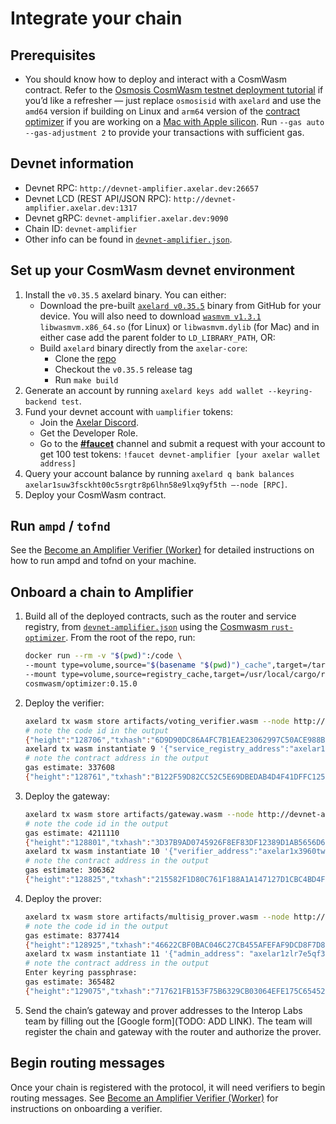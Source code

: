 # Integrate your chain

## Prerequisites

- You should know how to deploy and interact with a CosmWasm contract. Refer to the [Osmosis CosmWasm testnet deployment tutorial](https://docs.osmosis.zone/cosmwasm/testnet/cosmwasm-deployment/) if you’d like a refresher — just replace `osmosisid` with `axelard` and use the `amd64` version if building on Linux and `arm64` version of the [contract optimizer](https://github.com/CosmWasm/optimizer) if you are working on a [Mac with Apple silicon](https://support.apple.com/en-us/116943). Run `--gas auto --gas-adjustment 2` to provide your transactions with sufficient gas.

## Devnet information

- Devnet RPC: `http://devnet-amplifier.axelar.dev:26657`
- Devnet LCD (REST API/JSON RPC): `http://devnet-amplifier.axelar.dev:1317`
- Devnet gRPC: `devnet-amplifier.axelar.dev:9090`
- Chain ID: `devnet-amplifier`
- Other info can be found in [`devnet-amplifier.json`](https://github.com/axelarnetwork/axelar-contract-deployments/blob/main/axelar-chains-config/info/devnet-amplifier.json).

## Set up your CosmWasm devnet environment

1. Install the `v0.35.5` axelard binary. You can either:
    * Download the pre-built [`axelard v0.35.5`](https://github.com/axelarnetwork/axelar-core/releases/tag/v0.35.5) binary from GitHub for your device. You will also need to download 
    [`wasmvm v1.3.1`](https://github.com/CosmWasm/wasmvm/releases/tag/v1.3.1) `libwasmvm.x86_64.so` (for Linux) or `libwasmvm.dylib` (for Mac) and in either case add the parent folder to `LD_LIBRARY_PATH`, OR: 
    * Build `axelard` binary directly from the `axelar-core`: 
        * Clone the [repo](https://github.com/axelarnetwork/axelar-core)
        * Checkout the `v0.35.5` release tag
        * Run `make build`
1. Generate an account by running `axelard keys add wallet --keyring-backend test`.
1. Fund your devnet account with `uamplifier` tokens:
    - Join the [Axelar Discord](https://discord.com/invite/axelar).
    - Get the Developer Role.
    - Go to the [**#faucet**](https://discord.com/channels/770814806105128977/1002423218772136056/1217885883152334918) channel and submit a request with your account to get 100 test tokens: `!faucet devnet-amplifier [your axelar wallet address]`
1. Query your account balance by running `axelard q bank balances axelar1suw3fsckht00c5srgtr8p6lhn58e9lxq9yf5th —-node [RPC]`.
1. Deploy your CosmWasm contract.

## Run `ampd` / `tofnd`

See the [Become an Amplifier Verifier (Worker)](/validator/amplifier/verifier-onboarding) for detailed instructions on how to run ampd and tofnd on your machine.

## Onboard a chain to Amplifier

1. Build all of the deployed contracts, such as the router and service registry, from [`devnet-amplifier.json`](https://github.com/axelarnetwork/axelar-contract-deployments/blob/main/axelar-chains-config/info/devnet-amplifier.json) using the [Cosmwasm `rust-optimizer`](https://github.com/CosmWasm/optimizer). From the root of the repo, run:

    ```bash
    docker run --rm -v "$(pwd)":/code \
    --mount type=volume,source="$(basename "$(pwd)")_cache",target=/target \
    --mount type=volume,source=registry_cache,target=/usr/local/cargo/registry \
    cosmwasm/optimizer:0.15.0
    ```

1. Deploy the verifier:

    ```bash
    axelard tx wasm store artifacts/voting_verifier.wasm --node http://devnet-amplifier.axelar.dev:26657 --from wallet --chain-id devnet-amplifier --gas auto --gas-adjustment 1.5
    # note the code id in the output
    {"height":"128706","txhash":"6D9D90DC86A4FC7B1EAE23062997C50ACE988B0091C4BD2B0C785A9F8D133A68","codespace":"","code":0,"data":"0A460A1E2F636F736D7761736D2E7761736D2E76312E4D736753746F7265436F646512240809122073A8B7CF0BE0CAC97C87E2079CFBBD14F3B373ECFA981BF6322A349EEFBEA227","raw_log":"[{\"events\":[{\"type\":\"message\",\"attributes\":[{\"key\":\"action\",\"value\":\"/cosmwasm.wasm.v1.MsgStoreCode\"},{\"key\":\"module\",\"value\":\"wasm\"},{\"key\":\"sender\",\"value\":\"axelar1ypt7vtlj4c67ezex8nwc0vm0acf6d6evss2dau\"}]},{\"type\":\"store_code\",\"attributes\":[{\"key\":\"code_checksum\",\"value\":\"73a8b7cf0be0cac97c87e2079cfbbd14f3b373ecfa981bf6322a349eefbea227\"},{\"key\":\"code_id\",\"value\":\"9\"}]}]}]","logs":[{"msg_index":0,"log":"","events":[{"type":"message","attributes":[{"key":"action","value":"/cosmwasm.wasm.v1.MsgStoreCode"},{"key":"module","value":"wasm"},{"key":"sender","value":"axelar1ypt7vtlj4c67ezex8nwc0vm0acf6d6evss2dau"}]},{"type":"store_code","attributes":[{"key":"code_checksum","value":"73a8b7cf0be0cac97c87e2079cfbbd14f3b373ecfa981bf6322a349eefbea227"},{"key":"code_id","value":"9"}]}]}],"info":"","gas_wanted":"6153520","gas_used":"3091569","tx":null,"timestamp":"","events":[{"type":"coin_spent","attributes":[{"key":"c3BlbmRlcg==","value":"YXhlbGFyMXlwdDd2dGxqNGM2N2V6ZXg4bndjMHZtMGFjZjZkNmV2c3MyZGF1","index":true},{"key":"YW1vdW50","value":"NDMwNzV1YW1wbGlmaWVy","index":true}]},{"type":"coin_received","attributes":[{"key":"cmVjZWl2ZXI=","value":"YXhlbGFyMTd4cGZ2YWttMmFtZzk2MnlsczZmODR6M2tlbGw4YzVsNWg0Z3F1","index":true},{"key":"YW1vdW50","value":"NDMwNzV1YW1wbGlmaWVy","index":true}]},{"type":"transfer","attributes":[{"key":"cmVjaXBpZW50","value":"YXhlbGFyMTd4cGZ2YWttMmFtZzk2MnlsczZmODR6M2tlbGw4YzVsNWg0Z3F1","index":true},{"key":"c2VuZGVy","value":"YXhlbGFyMXlwdDd2dGxqNGM2N2V6ZXg4bndjMHZtMGFjZjZkNmV2c3MyZGF1","index":true},{"key":"YW1vdW50","value":"NDMwNzV1YW1wbGlmaWVy","index":true}]},{"type":"message","attributes":[{"key":"c2VuZGVy","value":"YXhlbGFyMXlwdDd2dGxqNGM2N2V6ZXg4bndjMHZtMGFjZjZkNmV2c3MyZGF1","index":true}]},{"type":"tx","attributes":[{"key":"ZmVl","value":"NDMwNzV1YW1wbGlmaWVy","index":true},{"key":"ZmVlX3BheWVy","value":"YXhlbGFyMXlwdDd2dGxqNGM2N2V6ZXg4bndjMHZtMGFjZjZkNmV2c3MyZGF1","index":true}]},{"type":"tx","attributes":[{"key":"YWNjX3NlcQ==","value":"YXhlbGFyMXlwdDd2dGxqNGM2N2V6ZXg4bndjMHZtMGFjZjZkNmV2c3MyZGF1LzQ=","index":true}]},{"type":"tx","attributes":[{"key":"c2lnbmF0dXJl","value":"RGNGMGJpbUlhUTBnR0d4RHR0TC9iT2hEcHVUWm5iak95dnR4RlUzODBIaGMzTGNBbUhNb0pNZ1hpZDFsbVBOQ0pEd0tWWEpjM290Y094M0d4ZU8xbGc9PQ==","index":true}]},{"type":"message","attributes":[{"key":"YWN0aW9u","value":"L2Nvc213YXNtLndhc20udjEuTXNnU3RvcmVDb2Rl","index":true}]},{"type":"message","attributes":[{"key":"bW9kdWxl","value":"d2FzbQ==","index":true},{"key":"c2VuZGVy","value":"YXhlbGFyMXlwdDd2dGxqNGM2N2V6ZXg4bndjMHZtMGFjZjZkNmV2c3MyZGF1","index":true}]},{"type":"store_code","attributes":[{"key":"Y29kZV9jaGVja3N1bQ==","value":"NzNhOGI3Y2YwYmUwY2FjOTdjODdlMjA3OWNmYmJkMTRmM2IzNzNlY2ZhOTgxYmY2MzIyYTM0OWVlZmJlYTIyNw==","index":true},{"key":"Y29kZV9pZA==","value":"OQ==","index":true}]}]}
    axelard tx wasm instantiate 9 '{"service_registry_address":"axelar1hrpna9v7vs3stzyd4z3xf00676kf78zpe2u5ksvljswn2vnjp3ystlgl4x","service_name":"validators","source_gateway_address":"0xCa85f85C72df5f8428a440887CA7c449D94e0D0c","confirmation_height":1,"block_expiry":10,"source_chain":"test","rewards_address":"axelar1wkwy0xh89ksdgj9hr347dyd2dw7zesmtrue6kfzyml4vdtz6e5ws2pvc5e","voting_threshold":["9","10"]}' --from wallet --chain-id devnet-amplifier --gas auto --gas-adjustment 1.5 --gas-prices 0.007uamplifier --node http://devnet-amplifier.axelar.dev:26657 --label test-voting-verifier --no-admin
    # note the contract address in the output
    gas estimate: 337608
    {"height":"128761","txhash":"B122F59D82CC52C5E69DBEDAB4D4F41DFFC125312DBA4220EDD979A568637FD6","codespace":"","code":0,"data":"0A6F0A282F636F736D7761736D2E7761736D2E76312E4D7367496E7374616E7469617465436F6E747261637412430A416178656C6172317833393630747739636D6C3678737174767A7434676D77337363617561786464383372687339646D6C706A666A66397A397337716A783867306A","raw_log":"[{\"events\":[{\"type\":\"instantiate\",\"attributes\":[{\"key\":\"_contract_address\",\"value\":\"axelar1x3960tw9cml6xsqtvzt4gmw3scauaxdd83rhs9dmlpjfjf9z9s7qjx8g0j\"},{\"key\":\"code_id\",\"value\":\"9\"}]},{\"type\":\"message\",\"attributes\":[{\"key\":\"action\",\"value\":\"/cosmwasm.wasm.v1.MsgInstantiateContract\"},{\"key\":\"module\",\"value\":\"wasm\"},{\"key\":\"sender\",\"value\":\"axelar1ypt7vtlj4c67ezex8nwc0vm0acf6d6evss2dau\"}]},{\"type\":\"wasm-instantiated\",\"attributes\":[{\"key\":\"_contract_address\",\"value\":\"axelar1x3960tw9cml6xsqtvzt4gmw3scauaxdd83rhs9dmlpjfjf9z9s7qjx8g0j\"},{\"key\":\"service_name\",\"value\":\"validators\"},{\"key\":\"service_registry_contract\",\"value\":\"axelar1hrpna9v7vs3stzyd4z3xf00676kf78zpe2u5ksvljswn2vnjp3ystlgl4x\"},{\"key\":\"source_gateway_address\",\"value\":\"0xCa85f85C72df5f8428a440887CA7c449D94e0D0c\"},{\"key\":\"voting_threshold\",\"value\":\"[\\\"9\\\",\\\"10\\\"]\"},{\"key\":\"block_expiry\",\"value\":\"10\"},{\"key\":\"confirmation_height\",\"value\":\"1\"}]}]}]","logs":[{"msg_index":0,"log":"","events":[{"type":"instantiate","attributes":[{"key":"_contract_address","value":"axelar1x3960tw9cml6xsqtvzt4gmw3scauaxdd83rhs9dmlpjfjf9z9s7qjx8g0j"},{"key":"code_id","value":"9"}]},{"type":"message","attributes":[{"key":"action","value":"/cosmwasm.wasm.v1.MsgInstantiateContract"},{"key":"module","value":"wasm"},{"key":"sender","value":"axelar1ypt7vtlj4c67ezex8nwc0vm0acf6d6evss2dau"}]},{"type":"wasm-instantiated","attributes":[{"key":"_contract_address","value":"axelar1x3960tw9cml6xsqtvzt4gmw3scauaxdd83rhs9dmlpjfjf9z9s7qjx8g0j"},{"key":"service_name","value":"validators"},{"key":"service_registry_contract","value":"axelar1hrpna9v7vs3stzyd4z3xf00676kf78zpe2u5ksvljswn2vnjp3ystlgl4x"},{"key":"source_gateway_address","value":"0xCa85f85C72df5f8428a440887CA7c449D94e0D0c"},{"key":"voting_threshold","value":"[\"9\",\"10\"]"},{"key":"block_expiry","value":"10"},{"key":"confirmation_height","value":"1"}]}]}],"info":"","gas_wanted":"337608","gas_used":"183564","tx":null,"timestamp":"","events":[{"type":"coin_spent","attributes":[{"key":"c3BlbmRlcg==","value":"YXhlbGFyMXlwdDd2dGxqNGM2N2V6ZXg4bndjMHZtMGFjZjZkNmV2c3MyZGF1","index":true},{"key":"YW1vdW50","value":"MjM2NHVhbXBsaWZpZXI=","index":true}]},{"type":"coin_received","attributes":[{"key":"cmVjZWl2ZXI=","value":"YXhlbGFyMTd4cGZ2YWttMmFtZzk2MnlsczZmODR6M2tlbGw4YzVsNWg0Z3F1","index":true},{"key":"YW1vdW50","value":"MjM2NHVhbXBsaWZpZXI=","index":true}]},{"type":"transfer","attributes":[{"key":"cmVjaXBpZW50","value":"YXhlbGFyMTd4cGZ2YWttMmFtZzk2MnlsczZmODR6M2tlbGw4YzVsNWg0Z3F1","index":true},{"key":"c2VuZGVy","value":"YXhlbGFyMXlwdDd2dGxqNGM2N2V6ZXg4bndjMHZtMGFjZjZkNmV2c3MyZGF1","index":true},{"key":"YW1vdW50","value":"MjM2NHVhbXBsaWZpZXI=","index":true}]},{"type":"message","attributes":[{"key":"c2VuZGVy","value":"YXhlbGFyMXlwdDd2dGxqNGM2N2V6ZXg4bndjMHZtMGFjZjZkNmV2c3MyZGF1","index":true}]},{"type":"tx","attributes":[{"key":"ZmVl","value":"MjM2NHVhbXBsaWZpZXI=","index":true},{"key":"ZmVlX3BheWVy","value":"YXhlbGFyMXlwdDd2dGxqNGM2N2V6ZXg4bndjMHZtMGFjZjZkNmV2c3MyZGF1","index":true}]},{"type":"tx","attributes":[{"key":"YWNjX3NlcQ==","value":"YXhlbGFyMXlwdDd2dGxqNGM2N2V6ZXg4bndjMHZtMGFjZjZkNmV2c3MyZGF1LzU=","index":true}]},{"type":"tx","attributes":[{"key":"c2lnbmF0dXJl","value":"aUZiWXlzbVQ0cVR0UjMyd1E3Wk9wMnhnQms2T3dVV3NsQmUvWHNleG04SUlocFQyWVc0ZWJsMFVlczVHL0hXd2NoOEJ4bzVYZWJtUDFZSHFLRVh0Unc9PQ==","index":true}]},{"type":"message","attributes":[{"key":"YWN0aW9u","value":"L2Nvc213YXNtLndhc20udjEuTXNnSW5zdGFudGlhdGVDb250cmFjdA==","index":true}]},{"type":"message","attributes":[{"key":"bW9kdWxl","value":"d2FzbQ==","index":true},{"key":"c2VuZGVy","value":"YXhlbGFyMXlwdDd2dGxqNGM2N2V6ZXg4bndjMHZtMGFjZjZkNmV2c3MyZGF1","index":true}]},{"type":"instantiate","attributes":[{"key":"X2NvbnRyYWN0X2FkZHJlc3M=","value":"YXhlbGFyMXgzOTYwdHc5Y21sNnhzcXR2enQ0Z213M3NjYXVheGRkODNyaHM5ZG1scGpmamY5ejlzN3FqeDhnMGo=","index":true},{"key":"Y29kZV9pZA==","value":"OQ==","index":true}]},{"type":"wasm-instantiated","attributes":[{"key":"X2NvbnRyYWN0X2FkZHJlc3M=","value":"YXhlbGFyMXgzOTYwdHc5Y21sNnhzcXR2enQ0Z213M3NjYXVheGRkODNyaHM5ZG1scGpmamY5ejlzN3FqeDhnMGo=","index":true},{"key":"c2VydmljZV9uYW1l","value":"dmFsaWRhdG9ycw==","index":true},{"key":"c2VydmljZV9yZWdpc3RyeV9jb250cmFjdA==","value":"YXhlbGFyMWhycG5hOXY3dnMzc3R6eWQ0ejN4ZjAwNjc2a2Y3OHpwZTJ1NWtzdmxqc3duMnZuanAzeXN0bGdsNHg=","index":true},{"key":"c291cmNlX2dhdGV3YXlfYWRkcmVzcw==","value":"MHhDYTg1Zjg1QzcyZGY1Zjg0MjhhNDQwODg3Q0E3YzQ0OUQ5NGUwRDBj","index":true},{"key":"dm90aW5nX3RocmVzaG9sZA==","value":"WyI5IiwiMTAiXQ==","index":true},{"key":"YmxvY2tfZXhwaXJ5","value":"MTA=","index":true},{"key":"Y29uZmlybWF0aW9uX2hlaWdodA==","value":"MQ==","index":true}]}]}
    ```

1. Deploy the gateway:

    ```bash
    axelard tx wasm store artifacts/gateway.wasm --node http://devnet-amplifier.axelar.dev:26657 --from wallet --chain-id devnet-amplifier --gas auto --gas-adjustment 1.5
    # note the code id in the output
    gas estimate: 4211110
    {"height":"128801","txhash":"3D37B9AD0745926F8EF83DF12389D1AB5656D6907B4D25DDA9F0C13B0FF04AB5","codespace":"","code":0,"data":"0A460A1E2F636F736D7761736D2E7761736D2E76312E4D736753746F7265436F64651224080A1220EEBB601D4F72AF3FDBEBCDF60D8C894B2CCDF0EBC7C99D3F1C89B01C95E46CDE","raw_log":"[{\"events\":[{\"type\":\"message\",\"attributes\":[{\"key\":\"action\",\"value\":\"/cosmwasm.wasm.v1.MsgStoreCode\"},{\"key\":\"module\",\"value\":\"wasm\"},{\"key\":\"sender\",\"value\":\"axelar1ypt7vtlj4c67ezex8nwc0vm0acf6d6evss2dau\"}]},{\"type\":\"store_code\",\"attributes\":[{\"key\":\"code_checksum\",\"value\":\"eebb601d4f72af3fdbebcdf60d8c894b2ccdf0ebc7c99d3f1c89b01c95e46cde\"},{\"key\":\"code_id\",\"value\":\"10\"}]}]}]","logs":[{"msg_index":0,"log":"","events":[{"type":"message","attributes":[{"key":"action","value":"/cosmwasm.wasm.v1.MsgStoreCode"},{"key":"module","value":"wasm"},{"key":"sender","value":"axelar1ypt7vtlj4c67ezex8nwc0vm0acf6d6evss2dau"}]},{"type":"store_code","attributes":[{"key":"code_checksum","value":"eebb601d4f72af3fdbebcdf60d8c894b2ccdf0ebc7c99d3f1c89b01c95e46cde"},{"key":"code_id","value":"10"}]}]}],"info":"","gas_wanted":"4211110","gas_used":"2120364","tx":null,"timestamp":"","events":[{"type":"coin_spent","attributes":[{"key":"c3BlbmRlcg==","value":"YXhlbGFyMXlwdDd2dGxqNGM2N2V6ZXg4bndjMHZtMGFjZjZkNmV2c3MyZGF1","index":true},{"key":"YW1vdW50","value":"Mjk0Nzh1YW1wbGlmaWVy","index":true}]},{"type":"coin_received","attributes":[{"key":"cmVjZWl2ZXI=","value":"YXhlbGFyMTd4cGZ2YWttMmFtZzk2MnlsczZmODR6M2tlbGw4YzVsNWg0Z3F1","index":true},{"key":"YW1vdW50","value":"Mjk0Nzh1YW1wbGlmaWVy","index":true}]},{"type":"transfer","attributes":[{"key":"cmVjaXBpZW50","value":"YXhlbGFyMTd4cGZ2YWttMmFtZzk2MnlsczZmODR6M2tlbGw4YzVsNWg0Z3F1","index":true},{"key":"c2VuZGVy","value":"YXhlbGFyMXlwdDd2dGxqNGM2N2V6ZXg4bndjMHZtMGFjZjZkNmV2c3MyZGF1","index":true},{"key":"YW1vdW50","value":"Mjk0Nzh1YW1wbGlmaWVy","index":true}]},{"type":"message","attributes":[{"key":"c2VuZGVy","value":"YXhlbGFyMXlwdDd2dGxqNGM2N2V6ZXg4bndjMHZtMGFjZjZkNmV2c3MyZGF1","index":true}]},{"type":"tx","attributes":[{"key":"ZmVl","value":"Mjk0Nzh1YW1wbGlmaWVy","index":true},{"key":"ZmVlX3BheWVy","value":"YXhlbGFyMXlwdDd2dGxqNGM2N2V6ZXg4bndjMHZtMGFjZjZkNmV2c3MyZGF1","index":true}]},{"type":"tx","attributes":[{"key":"YWNjX3NlcQ==","value":"YXhlbGFyMXlwdDd2dGxqNGM2N2V6ZXg4bndjMHZtMGFjZjZkNmV2c3MyZGF1LzY=","index":true}]},{"type":"tx","attributes":[{"key":"c2lnbmF0dXJl","value":"SlRyc3F0UnczS2ZhYWljRjBNWHg1QzNXQnNxdTgxeVJHRnFIMWIyUnEzd1lFdG9WSlBpY25DZnRrdURQSXM5czRyRGFJMTFVZkVseFhOenB3NTFtbEE9PQ==","index":true}]},{"type":"message","attributes":[{"key":"YWN0aW9u","value":"L2Nvc213YXNtLndhc20udjEuTXNnU3RvcmVDb2Rl","index":true}]},{"type":"message","attributes":[{"key":"bW9kdWxl","value":"d2FzbQ==","index":true},{"key":"c2VuZGVy","value":"YXhlbGFyMXlwdDd2dGxqNGM2N2V6ZXg4bndjMHZtMGFjZjZkNmV2c3MyZGF1","index":true}]},{"type":"store_code","attributes":[{"key":"Y29kZV9jaGVja3N1bQ==","value":"ZWViYjYwMWQ0ZjcyYWYzZmRiZWJjZGY2MGQ4Yzg5NGIyY2NkZjBlYmM3Yzk5ZDNmMWM4OWIwMWM5NWU0NmNkZQ==","index":true},{"key":"Y29kZV9pZA==","value":"MTA=","index":true}]}]}
    axelard tx wasm instantiate 10 '{"verifier_address":"axelar1x3960tw9cml6xsqtvzt4gmw3scauaxdd83rhs9dmlpjfjf9z9s7qjx8g0j","router_address":"axelar1fmsa0f5rs5jyauama96k0umzkktemqawrtn28zrjc0rvx47f68fqckxwuj"}' --from wallet --chain-id devnet-amplifier --gas auto --gas-adjustment 1.5 --gas-prices 0.007uamplifier --node http://devnet-amplifier.axelar.dev:26657 --label test-gateway --no-admin
    # note the contract address in the output
    gas estimate: 306362
    {"height":"128825","txhash":"215582F1D80C761F188A1A147127D1CBC4BD4F16466AED0CBE7CE1B008AFA3D7","codespace":"","code":0,"data":"0A6F0A282F636F736D7761736D2E7761736D2E76312E4D7367496E7374616E7469617465436F6E747261637412430A416178656C61723172636D7666736E37377064366D30346374716A33776375363670767277397032363563646C373277347A61726675703272763771707279673764","raw_log":"[{\"events\":[{\"type\":\"instantiate\",\"attributes\":[{\"key\":\"_contract_address\",\"value\":\"axelar1rcmvfsn77pd6m04ctqj3wcu66pvrw9p265cdl72w4zarfup2rv7qpryg7d\"},{\"key\":\"code_id\",\"value\":\"10\"}]},{\"type\":\"message\",\"attributes\":[{\"key\":\"action\",\"value\":\"/cosmwasm.wasm.v1.MsgInstantiateContract\"},{\"key\":\"module\",\"value\":\"wasm\"},{\"key\":\"sender\",\"value\":\"axelar1ypt7vtlj4c67ezex8nwc0vm0acf6d6evss2dau\"}]}]}]","logs":[{"msg_index":0,"log":"","events":[{"type":"instantiate","attributes":[{"key":"_contract_address","value":"axelar1rcmvfsn77pd6m04ctqj3wcu66pvrw9p265cdl72w4zarfup2rv7qpryg7d"},{"key":"code_id","value":"10"}]},{"type":"message","attributes":[{"key":"action","value":"/cosmwasm.wasm.v1.MsgInstantiateContract"},{"key":"module","value":"wasm"},{"key":"sender","value":"axelar1ypt7vtlj4c67ezex8nwc0vm0acf6d6evss2dau"}]}]}],"info":"","gas_wanted":"306362","gas_used":"167941","tx":null,"timestamp":"","events":[{"type":"coin_spent","attributes":[{"key":"c3BlbmRlcg==","value":"YXhlbGFyMXlwdDd2dGxqNGM2N2V6ZXg4bndjMHZtMGFjZjZkNmV2c3MyZGF1","index":true},{"key":"YW1vdW50","value":"MjE0NXVhbXBsaWZpZXI=","index":true}]},{"type":"coin_received","attributes":[{"key":"cmVjZWl2ZXI=","value":"YXhlbGFyMTd4cGZ2YWttMmFtZzk2MnlsczZmODR6M2tlbGw4YzVsNWg0Z3F1","index":true},{"key":"YW1vdW50","value":"MjE0NXVhbXBsaWZpZXI=","index":true}]},{"type":"transfer","attributes":[{"key":"cmVjaXBpZW50","value":"YXhlbGFyMTd4cGZ2YWttMmFtZzk2MnlsczZmODR6M2tlbGw4YzVsNWg0Z3F1","index":true},{"key":"c2VuZGVy","value":"YXhlbGFyMXlwdDd2dGxqNGM2N2V6ZXg4bndjMHZtMGFjZjZkNmV2c3MyZGF1","index":true},{"key":"YW1vdW50","value":"MjE0NXVhbXBsaWZpZXI=","index":true}]},{"type":"message","attributes":[{"key":"c2VuZGVy","value":"YXhlbGFyMXlwdDd2dGxqNGM2N2V6ZXg4bndjMHZtMGFjZjZkNmV2c3MyZGF1","index":true}]},{"type":"tx","attributes":[{"key":"ZmVl","value":"MjE0NXVhbXBsaWZpZXI=","index":true},{"key":"ZmVlX3BheWVy","value":"YXhlbGFyMXlwdDd2dGxqNGM2N2V6ZXg4bndjMHZtMGFjZjZkNmV2c3MyZGF1","index":true}]},{"type":"tx","attributes":[{"key":"YWNjX3NlcQ==","value":"YXhlbGFyMXlwdDd2dGxqNGM2N2V6ZXg4bndjMHZtMGFjZjZkNmV2c3MyZGF1Lzc=","index":true}]},{"type":"tx","attributes":[{"key":"c2lnbmF0dXJl","value":"MS8vWm4xZGM4K0JCUWc2VnBTVUxFUUdzVFhocm5zUFBkR1VPS3hIYzZJTW5oVUdDUmNhangwTkU0QlVPSXpRekJQcCtCekh1RHFQY0plZk9MUCtvdnc9PQ==","index":true}]},{"type":"message","attributes":[{"key":"YWN0aW9u","value":"L2Nvc213YXNtLndhc20udjEuTXNnSW5zdGFudGlhdGVDb250cmFjdA==","index":true}]},{"type":"message","attributes":[{"key":"bW9kdWxl","value":"d2FzbQ==","index":true},{"key":"c2VuZGVy","value":"YXhlbGFyMXlwdDd2dGxqNGM2N2V6ZXg4bndjMHZtMGFjZjZkNmV2c3MyZGF1","index":true}]},{"type":"instantiate","attributes":[{"key":"X2NvbnRyYWN0X2FkZHJlc3M=","value":"YXhlbGFyMXJjbXZmc243N3BkNm0wNGN0cWozd2N1NjZwdnJ3OXAyNjVjZGw3Mnc0emFyZnVwMnJ2N3FwcnlnN2Q=","index":true},{"key":"Y29kZV9pZA==","value":"MTA=","index":true}]}]}
    ```

1. Deploy the prover:

    ```bash
    axelard tx wasm store artifacts/multisig_prover.wasm --node http://devnet-amplifier.axelar.dev:26657 --from wallet --chain-id devnet-amplifier --gas auto --gas-adjustment 1.5
    # note the code id in the output
    gas estimate: 8377414
    {"height":"128925","txhash":"46622CBF0BAC046C27CB455AFEFAF9DCD8F7D89C9D6768E533F5CC17769B09F3","codespace":"","code":0,"data":"0A460A1E2F636F736D7761736D2E7761736D2E76312E4D736753746F7265436F64651224080B122098170453109EF00C5B22ED476B80411EC309E1AEE174CDD59A4A4DAB336CCDAC","raw_log":"[{\"events\":[{\"type\":\"message\",\"attributes\":[{\"key\":\"action\",\"value\":\"/cosmwasm.wasm.v1.MsgStoreCode\"},{\"key\":\"module\",\"value\":\"wasm\"},{\"key\":\"sender\",\"value\":\"axelar1ypt7vtlj4c67ezex8nwc0vm0acf6d6evss2dau\"}]},{\"type\":\"store_code\",\"attributes\":[{\"key\":\"code_checksum\",\"value\":\"98170453109ef00c5b22ed476b80411ec309e1aee174cdd59a4a4dab336ccdac\"},{\"key\":\"code_id\",\"value\":\"11\"}]}]}]","logs":[{"msg_index":0,"log":"","events":[{"type":"message","attributes":[{"key":"action","value":"/cosmwasm.wasm.v1.MsgStoreCode"},{"key":"module","value":"wasm"},{"key":"sender","value":"axelar1ypt7vtlj4c67ezex8nwc0vm0acf6d6evss2dau"}]},{"type":"store_code","attributes":[{"key":"code_checksum","value":"98170453109ef00c5b22ed476b80411ec309e1aee174cdd59a4a4dab336ccdac"},{"key":"code_id","value":"11"}]}]}],"info":"","gas_wanted":"8377414","gas_used":"4203516","tx":null,"timestamp":"","events":[{"type":"coin_spent","attributes":[{"key":"c3BlbmRlcg==","value":"YXhlbGFyMXlwdDd2dGxqNGM2N2V6ZXg4bndjMHZtMGFjZjZkNmV2c3MyZGF1","index":true},{"key":"YW1vdW50","value":"NTg2NDJ1YW1wbGlmaWVy","index":true}]},{"type":"coin_received","attributes":[{"key":"cmVjZWl2ZXI=","value":"YXhlbGFyMTd4cGZ2YWttMmFtZzk2MnlsczZmODR6M2tlbGw4YzVsNWg0Z3F1","index":true},{"key":"YW1vdW50","value":"NTg2NDJ1YW1wbGlmaWVy","index":true}]},{"type":"transfer","attributes":[{"key":"cmVjaXBpZW50","value":"YXhlbGFyMTd4cGZ2YWttMmFtZzk2MnlsczZmODR6M2tlbGw4YzVsNWg0Z3F1","index":true},{"key":"c2VuZGVy","value":"YXhlbGFyMXlwdDd2dGxqNGM2N2V6ZXg4bndjMHZtMGFjZjZkNmV2c3MyZGF1","index":true},{"key":"YW1vdW50","value":"NTg2NDJ1YW1wbGlmaWVy","index":true}]},{"type":"message","attributes":[{"key":"c2VuZGVy","value":"YXhlbGFyMXlwdDd2dGxqNGM2N2V6ZXg4bndjMHZtMGFjZjZkNmV2c3MyZGF1","index":true}]},{"type":"tx","attributes":[{"key":"ZmVl","value":"NTg2NDJ1YW1wbGlmaWVy","index":true},{"key":"ZmVlX3BheWVy","value":"YXhlbGFyMXlwdDd2dGxqNGM2N2V6ZXg4bndjMHZtMGFjZjZkNmV2c3MyZGF1","index":true}]},{"type":"tx","attributes":[{"key":"YWNjX3NlcQ==","value":"YXhlbGFyMXlwdDd2dGxqNGM2N2V6ZXg4bndjMHZtMGFjZjZkNmV2c3MyZGF1Lzg=","index":true}]},{"type":"tx","attributes":[{"key":"c2lnbmF0dXJl","value":"allvMWNsNUxHdC9DNkR4bGIxUG1MczJUY0VGckhNOUtGNEkybVRQVlNRUmFMcGNhdkxuRWR4ZFNBYnlnVWZFT3R2dDBtUjBhbnFoTk1Tb2ZTNnNlL1E9PQ==","index":true}]},{"type":"message","attributes":[{"key":"YWN0aW9u","value":"L2Nvc213YXNtLndhc20udjEuTXNnU3RvcmVDb2Rl","index":true}]},{"type":"message","attributes":[{"key":"bW9kdWxl","value":"d2FzbQ==","index":true},{"key":"c2VuZGVy","value":"YXhlbGFyMXlwdDd2dGxqNGM2N2V6ZXg4bndjMHZtMGFjZjZkNmV2c3MyZGF1","index":true}]},{"type":"store_code","attributes":[{"key":"Y29kZV9jaGVja3N1bQ==","value":"OTgxNzA0NTMxMDllZjAwYzViMjJlZDQ3NmI4MDQxMWVjMzA5ZTFhZWUxNzRjZGQ1OWE0YTRkYWIzMzZjY2RhYw==","index":true},{"key":"Y29kZV9pZA==","value":"MTE=","index":true}]}]}
    axelard tx wasm instantiate 11 '{"admin_address": "axelar1zlr7e5qf3sz7yf890rkh9tcnu87234k6k7ytd9","gateway_address":"axelar1rcmvfsn77pd6m04ctqj3wcu66pvrw9p265cdl72w4zarfup2rv7qpryg7d","multisig_address":"axelar1ufs3tlq4umljk0qfe8k5ya0x6hpavn897u2cnf9k0en9jr7qarqqa9263g","service_registry_address":"axelar1hrpna9v7vs3stzyd4z3xf00676kf78zpe2u5ksvljswn2vnjp3ystlgl4x","voting_verifier_address":"axelar1x3960tw9cml6xsqtvzt4gmw3scauaxdd83rhs9dmlpjfjf9z9s7qjx8g0j","destination_chain_id": "43113","signing_threshold": ["4","5"],"service_name": "validators","chain_name":"test","worker_set_diff_threshold": 1,"encoder": "abi","key_type": "ecdsa"}' --from wallet --chain-id devnet-amplifier --gas auto --gas-adjustment 1.5 --gas-prices 0.007uamplifier --node http://devnet-amplifier.axelar.dev:26657 --label test-prover --no-admin
    # note the contract address in the output
    Enter keyring passphrase:
    gas estimate: 365482
    {"height":"129075","txhash":"717621FB153F75B6329CB03064EFE175C6545201B4E3E0667DCCE633147C00F4","codespace":"","code":0,"data":"0A6F0A282F636F736D7761736D2E7761736D2E76312E4D7367496E7374616E7469617465436F6E747261637412430A416178656C61723173346A776D373239646133753968723976656A386D77363575757A7A77767772646E70366C30726B37336D307865663267727A71336D306D7277","raw_log":"[{\"events\":[{\"type\":\"instantiate\",\"attributes\":[{\"key\":\"_contract_address\",\"value\":\"axelar1s4jwm729da3u9hr9vej8mw65uuzzwvwrdnp6l0rk73m0xef2grzq3m0mrw\"},{\"key\":\"code_id\",\"value\":\"11\"}]},{\"type\":\"message\",\"attributes\":[{\"key\":\"action\",\"value\":\"/cosmwasm.wasm.v1.MsgInstantiateContract\"},{\"key\":\"module\",\"value\":\"wasm\"},{\"key\":\"sender\",\"value\":\"axelar1ypt7vtlj4c67ezex8nwc0vm0acf6d6evss2dau\"}]}]}]","logs":[{"msg_index":0,"log":"","events":[{"type":"instantiate","attributes":[{"key":"_contract_address","value":"axelar1s4jwm729da3u9hr9vej8mw65uuzzwvwrdnp6l0rk73m0xef2grzq3m0mrw"},{"key":"code_id","value":"11"}]},{"type":"message","attributes":[{"key":"action","value":"/cosmwasm.wasm.v1.MsgInstantiateContract"},{"key":"module","value":"wasm"},{"key":"sender","value":"axelar1ypt7vtlj4c67ezex8nwc0vm0acf6d6evss2dau"}]}]}],"info":"","gas_wanted":"365482","gas_used":"197501","tx":null,"timestamp":"","events":[{"type":"coin_spent","attributes":[{"key":"c3BlbmRlcg==","value":"YXhlbGFyMXlwdDd2dGxqNGM2N2V6ZXg4bndjMHZtMGFjZjZkNmV2c3MyZGF1","index":true},{"key":"YW1vdW50","value":"MjU1OXVhbXBsaWZpZXI=","index":true}]},{"type":"coin_received","attributes":[{"key":"cmVjZWl2ZXI=","value":"YXhlbGFyMTd4cGZ2YWttMmFtZzk2MnlsczZmODR6M2tlbGw4YzVsNWg0Z3F1","index":true},{"key":"YW1vdW50","value":"MjU1OXVhbXBsaWZpZXI=","index":true}]},{"type":"transfer","attributes":[{"key":"cmVjaXBpZW50","value":"YXhlbGFyMTd4cGZ2YWttMmFtZzk2MnlsczZmODR6M2tlbGw4YzVsNWg0Z3F1","index":true},{"key":"c2VuZGVy","value":"YXhlbGFyMXlwdDd2dGxqNGM2N2V6ZXg4bndjMHZtMGFjZjZkNmV2c3MyZGF1","index":true},{"key":"YW1vdW50","value":"MjU1OXVhbXBsaWZpZXI=","index":true}]},{"type":"message","attributes":[{"key":"c2VuZGVy","value":"YXhlbGFyMXlwdDd2dGxqNGM2N2V6ZXg4bndjMHZtMGFjZjZkNmV2c3MyZGF1","index":true}]},{"type":"tx","attributes":[{"key":"ZmVl","value":"MjU1OXVhbXBsaWZpZXI=","index":true},{"key":"ZmVlX3BheWVy","value":"YXhlbGFyMXlwdDd2dGxqNGM2N2V6ZXg4bndjMHZtMGFjZjZkNmV2c3MyZGF1","index":true}]},{"type":"tx","attributes":[{"key":"YWNjX3NlcQ==","value":"YXhlbGFyMXlwdDd2dGxqNGM2N2V6ZXg4bndjMHZtMGFjZjZkNmV2c3MyZGF1Lzk=","index":true}]},{"type":"tx","attributes":[{"key":"c2lnbmF0dXJl","value":"aEdKcVA4NXVwdVRjdEtFWDF0SDV1eXRXUml1L1JDTUlwTnl1Y0oyVFR3dHQ0ZTQ0YkVhVEovOXBrdkF5VzRWajZlQnhJYjFoZFFCeWFJMkJtZGx2VHc9PQ==","index":true}]},{"type":"message","attributes":[{"key":"YWN0aW9u","value":"L2Nvc213YXNtLndhc20udjEuTXNnSW5zdGFudGlhdGVDb250cmFjdA==","index":true}]},{"type":"message","attributes":[{"key":"bW9kdWxl","value":"d2FzbQ==","index":true},{"key":"c2VuZGVy","value":"YXhlbGFyMXlwdDd2dGxqNGM2N2V6ZXg4bndjMHZtMGFjZjZkNmV2c3MyZGF1","index":true}]},{"type":"instantiate","attributes":[{"key":"X2NvbnRyYWN0X2FkZHJlc3M=","value":"YXhlbGFyMXM0andtNzI5ZGEzdTlocjl2ZWo4bXc2NXV1enp3dndyZG5wNmwwcms3M20weGVmMmdyenEzbTBtcnc=","index":true},{"key":"Y29kZV9pZA==","value":"MTE=","index":true}]}]}
    ```

1. Send the chain’s gateway and prover addresses to the Interop Labs team by filling out the [Google form](TODO: ADD LINK). The team will register the chain and gateway with the router and authorize the prover.

## Begin routing messages

Once your chain is registered with the protocol, it will need verifiers to begin routing messages. See [Become an Amplifier Verifier (Worker)](/validator/amplifier/verifier-onboarding) for instructions on onboarding a verifier.
